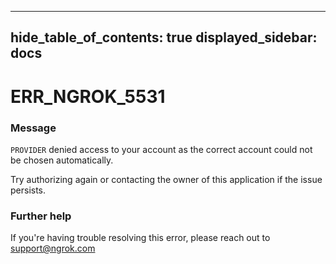 

---
hide_table_of_contents: true
displayed_sidebar: docs
---


# ERR_NGROK_5531

### Message
`PROVIDER` denied access to your account as the correct account could not be chosen automatically.

Try authorizing again or contacting the owner of this application if the issue persists.

<ErrorDetails />



### Further help
If you're having trouble resolving this error, please reach out to [support@ngrok.com](mailto:support@ngrok.com?subject=Help%20with%20ERR_NGROK_5531)

